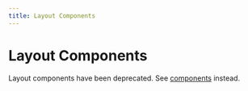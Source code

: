 ```yaml
---
title: Layout Components
---
```



# Layout Components

<Note>

Layout components have been deprecated. See [components](/components) instead.

</Note>

